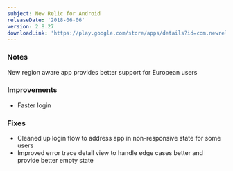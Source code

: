 ```yaml
---
subject: New Relic for Android
releaseDate: '2018-06-06'
version: 2.8.27
downloadLink: 'https://play.google.com/store/apps/details?id=com.newrelic.rpm&hl=en'
---
```


### Notes

New region aware app provides better support for European users

### Improvements

* Faster login

### Fixes

* Cleaned up login flow to address app in non-responsive state for some users
* Improved error trace detail view to handle edge cases better and provide better empty state
